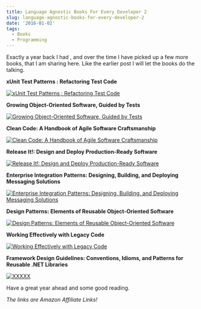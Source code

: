```yaml
---
title: Language Agnostic Books For Every Developer 2
slug: language-agnostic-books-for-every-developer-2
date: '2016-01-02'
tags:
  - Books
  - Programming
---
```

Exactly a year back I had <BlogLink
  href="/blog/language-agnostic-books-for-every-developer"
  title="Language Agnostic Books For Every Developer"
  description="Read this interesting blog post"
  authorImage="/images/logo-512x512-24.png"
  authorName="Rahul Nath"
  authorTitle="Rahul Pulikkot Nath"
  featureImage="/images/default-feature.jpg"
/>, and over the time I have picked up a few more books, that I am sharing here. Like the earlier post I will let the books do the talking.

**xUnit Test Patterns : Refactoring Test Code**

[![xUnit Test Patterns : Refactoring Test Code](/images/books_xunit.jpg)](http://www.amazon.com/gp/product/0131495054/ref=as_li_tl?ie=UTF8&camp=1789&creative=390957&creativeASIN=0131495054&linkCode=as2&tag=rahulpnath-20&linkId=XR55UAOEPPMVMFK3)

**Growing Object-Oriented Software, Guided by Tests**

[![Growing Object-Oriented Software, Guided by Tests](/images/books_goos.jpeg)](http://www.amazon.com/gp/product/0321503627/ref=as_li_tl?ie=UTF8&camp=1789&creative=390957&creativeASIN=0321503627&linkCode=as2&tag=rahulpnath-20&linkId=TR6UCCVP6CMGBBZQ)

**Clean Code: A Handbook of Agile Software Craftsmanship**

[![Clean Code: A Handbook of Agile Software Craftsmanship](/images/books_cleancode.jpg)](http://www.amazon.com/gp/product/0132350882/ref=as_li_tl?ie=UTF8&camp=1789&creative=390957&creativeASIN=0132350882&linkCode=as2&tag=rahulpnath-20&linkId=CVCVZFAR5SBYVMJW)

**Release It!: Design and Deploy Production-Ready Software**

[![Release It!: Design and Deploy Production-Ready Software](/images/books_releaseit.jpg)](http://www.amazon.com/gp/product/0978739213/ref=as_li_tl?ie=UTF8&camp=1789&creative=390957&creativeASIN=0978739213&linkCode=as2&tag=rahulpnath-20&linkId=OYRDBB5TR4VHBK6L)

**Enterprise Integration Patterns: Designing, Building, and Deploying Messaging Solutions**

[![Enterprise Integration Patterns: Designing, Building, and Deploying Messaging Solutions](/images/books_eip.gif)](http://www.amazon.com/gp/product/0321200683/ref=as_li_tl?ie=UTF8&camp=1789&creative=390957&creativeASIN=0321200683&linkCode=as2&tag=rahulpnath-20&linkId=IQV6RX4M6RXKG4O2)

**Design Patterns: Elements of Reusable Object-Oriented Software**

[![Design Patterns: Elements of Reusable Object-Oriented Software](/images/books_designpatterns.jpg)](http://www.amazon.com/gp/product/0201633612/ref=as_li_tl?ie=UTF8&camp=1789&creative=390957&creativeASIN=0201633612&linkCode=as2&tag=rahulpnath-20&linkId=JBBJOO5EP4GLYIXG)

**Working Effectively with Legacy Code**

[![Working Effectively with Legacy Code](/images/books_welc.jpg)](http://www.amazon.com/gp/product/0131177052/ref=as_li_tl?ie=UTF8&camp=1789&creative=390957&creativeASIN=0131177052&linkCode=as2&tag=rahulpnath-20&linkId=TTKEEYQLEMTOXPPQ)

**Framework Design Guidelines: Conventions, Idioms, and Patterns for Reusable .NET Libraries**

[![XXXXX](/images/books_frameworkdesign.jpg)](http://www.amazon.com/gp/product/0321545613/ref=as_li_tl?ie=UTF8&camp=1789&creative=390957&creativeASIN=0321545613&linkCode=as2&tag=rahulpnath-20&linkId=UZC2I2HABQUNCT2U)

Have a great year ahead and some good reading.

_The links are Amazon Affiliate Links!_

